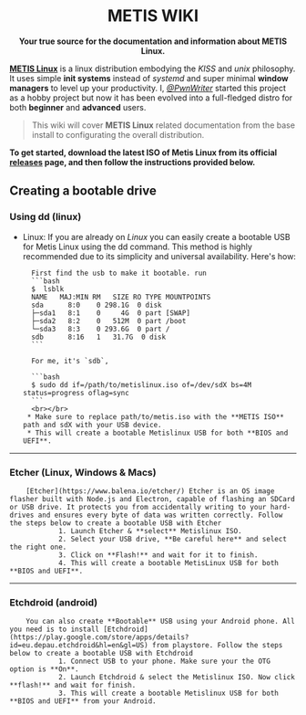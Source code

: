 <h1 align="center"><strong>METIS WIKI</strong></h1>


<p align="center"><strong>Your true source for the documentation and information about METIS Linux. </strong></p>


[**METIS Linux**](https://metislinux.org) is a linux distribution embodying the *KISS* and *unix* philosophy. It uses simple 
**init systems** instead of *systemd* and super minimal **window managers** to level up your productivity. I, [*@PwnWriter*](https://github.com/PwnWriter)
started this project as a hobby project but now it has been evolved into a full-fledged distro for both **beginner** and **advanced** users.

> This wiki will cover **METIS Linux** related documentation from the base install to configurating the overall distribution.


**To get started, download the latest ISO of Metis Linux from its official [releases](https://github.com/metis-os/Releases) page, and then follow the instructions provided below.**
## Creating a bootable drive
### Using dd (linux)

- Linux:
        If you are already on *Linux* you can easily create a bootable USB for Metis Linux using the dd command. 
        This method is highly recommended due to its simplicity and universal availability. Here's how:

        First find the usb to make it bootable. run
        ```bash 
        $  lsblk
        NAME   MAJ:MIN RM   SIZE RO TYPE MOUNTPOINTS
        sda      8:0    0 298.1G  0 disk
        ├─sda1   8:1    0     4G  0 part [SWAP]
        ├─sda2   8:2    0   512M  0 part /boot
        └─sda3   8:3    0 293.6G  0 part /
        sdb      8:16   1   31.7G  0 disk
        ```

        For me, it's `sdb`, 

        ```bash
        $ sudo dd if=/path/to/metislinux.iso of=/dev/sdX bs=4M status=progress oflag=sync
        ```
        <br></br>
       * Make sure to replace path/to/metis.iso with the **METIS ISO** path and sdX with your USB device.
       * This will create a bootable Metislinux USB for both **BIOS and UEFI**.

---
### Etcher (Linux, Windows & Macs)
        [Etcher](https://www.balena.io/etcher/) Etcher is an OS image flasher built with Node.js and Electron, capable of flashing an SDCard or USB drive. It protects you from accidentally writing to your hard-drives and ensures every byte of data was written correctly. Follow the steps below to create a bootable USB with Etcher 
                1. Launch Etcher & **select** Metislinux ISO.
                2. Select your USB drive, **Be careful here** and select the right one.
                3. Click on **Flash!** and wait for it to finish.
                4. This will create a bootable MetisLinux USB for both **BIOS and UEFI**.

---
### Etchdroid (android)
        You can also create **Bootable** USB using your Android phone. All you need is to install [Etchdroid](https://play.google.com/store/apps/details?id=eu.depau.etchdroid&hl=en&gl=US) from playstore. Follow the steps below to create a bootable USB with Etchdroid
                1. Connect USB to your phone. Make sure your the OTG option is **On**.
                2. Launch Etchdroid & select the Metislinux ISO. Now click **flash!** and wait for finish.
                3. This will create a bootable Metislinux USB for both **BIOS and UEFI** from your Android. 
                

